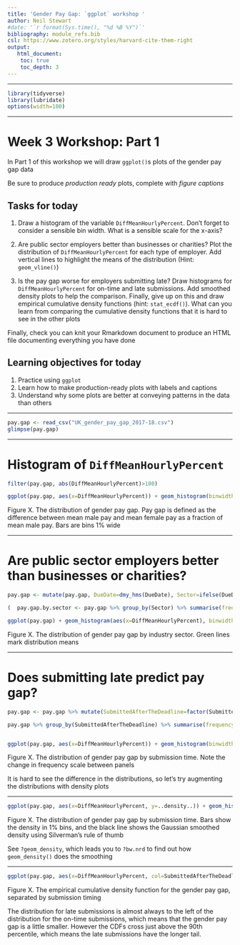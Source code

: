 ```yaml
---
title: 'Gender Pay Gap: `ggplot` workshop '
author: Neil Stewart
#date: '`r format(Sys.time(), "%d %B %Y")`'
bibliography: module_refs.bib
csl: https://www.zotero.org/styles/harvard-cite-them-right
output: 
   html_document:
    toc: true
    toc_depth: 3 
---
```

---

```r
library(tidyverse)
library(lubridate)
options(width=100)
```

---

# Week 3 Workshop: Part 1

In Part 1 of this workshop we will draw `ggplot()`s plots of the gender pay gap data

Be sure to produce _production ready_ plots, complete with _figure captions_ 

## Tasks for today

1. Draw a histogram of the variable `DiffMeanHourlyPercent`. Don't forget to consider a sensible bin width. What is a sensible scale for the x-axis?

2. Are public sector employers better than businesses or charities? Plot the distribution of `DiffMeanHourlyPercent` for each type of employer. Add vertical lines to highlight the means of the distribution (Hint: `geom_vline()`)

3. Is the pay gap worse for employers submitting late? Draw histograms for `DiffMeanHourlyPercent` for on-time and late submissions. Add smoothed density plots to help the comparison. Finally, give up on this and draw empirical cumulative density functions (hint: `stat_ecdf()`). What can you learn from comparing the cumulative density functions that it is hard to see in the other plots

Finally, check you can knit your Rmarkdown document to produce an HTML file documenting everything you have done

## Learning objectives for today

1. Practice using `ggplot`
2. Learn how to make production-ready plots with labels and captions
3. Understand why some plots are better at conveying patterns in the data than others


---


```r
pay.gap <- read_csv("UK_gender_pay_gap_2017-18.csv")
glimpse(pay.gap)
```

---

# Histogram of `DiffMeanHourlyPercent`

```r
filter(pay.gap, abs(DiffMeanHourlyPercent)>100)

ggplot(pay.gap, aes(x=DiffMeanHourlyPercent)) + geom_histogram(binwidth=1) + xlim(-100, 100) + labs(x=expression(frac(Male~Mean-Female~Mean,Male~Mean)*'%'), y="Frequency", subtitle="NB 5 observations <100 omitted and 1 observation>100 omitted")
```

Figure X. The distribution of gender pay gap. Pay gap is defined as the difference between mean male pay and mean female pay as a fraction of mean male pay. Bars are bins 1% wide


---

# Are public sector employers better than businesses or charities?

```r
pay.gap <- mutate(pay.gap, DueDate=dmy_hms(DueDate), Sector=ifelse(DueDate==ymd("2018-03-31"), "Public Sector", "Business / Charity"))

(  pay.gap.by.sector <- pay.gap %>% group_by(Sector) %>% summarise(frequency=n(), mean=mean(DiffMeanHourlyPercent))  )

ggplot(pay.gap) + geom_histogram(aes(x=DiffMeanHourlyPercent), binwidth=1) + facet_grid(Sector~.) + xlim(-100,100) + labs(x=expression(frac(Male~Mean-Female~Mean,Male~Mean)*'%'), y="Frequency", subtitle="NB 5 observations <100 omitted and 1   observation>100 omitted") + geom_vline(data=pay.gap.by.sector, mapping=aes(xintercept=mean), col="green")
```

Figure X. The distribution of gender pay gap by industry sector. Green lines mark distribution means

---

# Does submitting late predict pay gap?

```r
pay.gap <- pay.gap %>% mutate(SubmittedAfterTheDeadline=factor(SubmittedAfterTheDeadline, levels=c(TRUE, FALSE), labels=c("Late Submissions", "On-Time Submissions")))

pay.gap %>% group_by(SubmittedAfterTheDeadline) %>% summarise(frequency=n(), mean=mean(DiffMeanHourlyPercent))


ggplot(pay.gap, aes(x=DiffMeanHourlyPercent)) + geom_histogram(binwidth=1) + facet_grid(SubmittedAfterTheDeadline~., scales="free_y") + xlim(-100,100) + labs(x=expression(frac(Male~Mean-Female~Mean,Male~Mean)*'%'), y="Frequency", subtitle="NB 5 observations <100 omitted and 1 observation>100 omitted")
```

Figure X. The distribution of gender pay gap by submission time. Note the change in frequency scale between panels

It is hard to see the difference in the distributions, so let's try augmenting the distributions with density plots

---

```r
ggplot(pay.gap, aes(x=DiffMeanHourlyPercent, y=..density..)) + geom_histogram(binwidth=1) + facet_grid(SubmittedAfterTheDeadline~.) + xlim(-100,100) + labs(x=expression(frac(Male~Mean-Female~Mean,Male~Mean)*'%'), y="Density", subtitle="NB 5 observations <100 omitted and 1 observation>100 omitted") + geom_density()
```

Figure X. The distribution of gender pay gap by submission time. Bars show the density in 1% bins, and the black line shows the Gaussian smoothed density using Silverman's rule of thumb

See `?geom_density`, which leads you to `?bw.nrd` to find out how `geom_density()` does the smoothing

---

```r
ggplot(pay.gap, aes(x=DiffMeanHourlyPercent, col=SubmittedAfterTheDeadline)) + stat_ecdf() + xlim(-100,100) + labs(x=expression(frac(Male~Mean-Female~Mean,Male~Mean)*'%'), y="Cumulative Density", col="Submission Timing") + scale_y_continuous(breaks=seq(0,1,0.1))
```

Figure X. The empirical cumulative density function for the gender pay gap, separated by submission timing

The distribution for late submissions is almost always to the left of the distribution for the on-time submissions, which means that the gender pay gap is a little smaller. However the CDFs cross just above the 90th percentile, which means the late submissions have the longer tail. 

